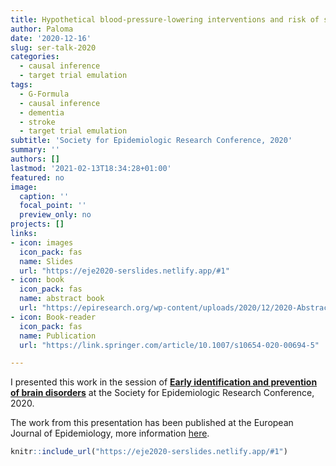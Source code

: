```yaml
---
title: Hypothetical blood-pressure-lowering interventions and risk of stroke and dementia
author: Paloma
date: '2020-12-16'
slug: ser-talk-2020
categories:
  - causal inference
  - target trial emulation
tags:
  - G-Formula
  - causal inference
  - dementia
  - stroke
  - target trial emulation
subtitle: 'Society for Epidemiologic Research Conference, 2020'
summary: ''
authors: []
lastmod: '2021-02-13T18:34:28+01:00'
featured: no
image:
  caption: ''
  focal_point: ''
  preview_only: no
projects: []
links:
- icon: images
  icon_pack: fas
  name: Slides
  url: "https://eje2020-serslides.netlify.app/#1"
- icon: book
  icon_pack: fas
  name: abstract book
  url: "https://epiresearch.org/wp-content/uploads/2020/12/2020-Abstract-Book.pdf"
- icon: Book-reader
  icon_pack: fas
  name: Publication
  url: "https://link.springer.com/article/10.1007/s10654-020-00694-5"

---
```


I presented this work in the session of [**Early identification and prevention of brain disorders**](https://epiresearch.org/event/early-identification-and-prevention-of-brain-disorders/?instance_id=181) at the Society for Epidemiologic Research Conference, 2020. 

The work from this presentation has been published at the European Journal of Epidemiology, more information [here](https://palolili.netlify.app/publication/eje2020/).

```r
knitr::include_url("https://eje2020-serslides.netlify.app/#1")
```

